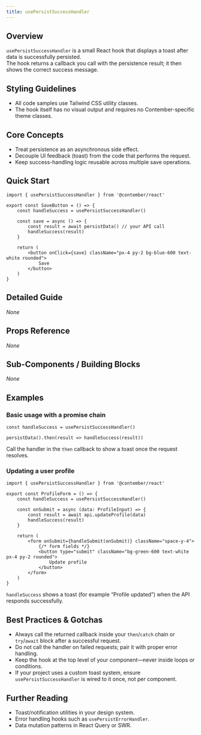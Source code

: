 ```yaml
---
title: usePersistSuccessHandler
---
```


<!-- Edited by human: false -->
<!-- Examples count: 1 -->
<!-- Source examples: 1 -->
<!-- Playground examples: 0 -->
<!-- External examples: 0 -->
<!-- Import examples: 0 -->

## Overview
`usePersistSuccessHandler` is a small React hook that displays a toast after data is successfully persisted.  
The hook returns a callback you call with the persistence result; it then shows the correct success message.

## Styling Guidelines
* All code samples use Tailwind CSS utility classes.
* The hook itself has no visual output and requires no Contember-specific theme classes.

## Core Concepts
* Treat persistence as an asynchronous side effect.
* Decouple UI feedback (toast) from the code that performs the request.
* Keep success-handling logic reusable across multiple save operations.

## Quick Start
```tsx
import { usePersistSuccessHandler } from '@contember/react'

export const SaveButton = () => {
	const handleSuccess = usePersistSuccessHandler()

	const save = async () => {
		const result = await persistData() // your API call
		handleSuccess(result)
	}

	return (
		<button onClick={save} className="px-4 py-2 bg-blue-600 text-white rounded">
			Save
		</button>
	)
}
```

## Detailed Guide
_None_

## Props Reference
_None_

## Sub-Components / Building Blocks
_None_

## Examples

### Basic usage with a promise chain
```tsx
const handleSuccess = usePersistSuccessHandler()

persistData().then(result => handleSuccess(result))
```
Call the handler in the `then` callback to show a toast once the request resolves.

### Updating a user profile
```tsx
import { usePersistSuccessHandler } from '@contember/react'

export const ProfileForm = () => {
	const handleSuccess = usePersistSuccessHandler()

	const onSubmit = async (data: ProfileInput) => {
		const result = await api.updateProfile(data)
		handleSuccess(result)
	}

	return (
		<form onSubmit={handleSubmit(onSubmit)} className="space-y-4">
			{/* form fields */}
			<button type="submit" className="bg-green-600 text-white px-4 py-2 rounded">
				Update profile
			</button>
		</form>
	)
}
```
`handleSuccess` shows a toast (for example “Profile updated”) when the API responds successfully.

## Best Practices & Gotchas
* Always call the returned callback inside your `then`/`catch` chain or `try`/`await` block after a successful request.
* Do not call the handler on failed requests; pair it with proper error handling.
* Keep the hook at the top level of your component—never inside loops or conditions.
* If your project uses a custom toast system, ensure `usePersistSuccessHandler` is wired to it once, not per component.

## Further Reading
* Toast/notification utilities in your design system.
* Error handling hooks such as `usePersistErrorHandler`.
* Data mutation patterns in React Query or SWR.

<!-- End of Generated Documentation -->